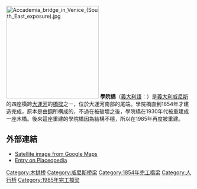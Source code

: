 [[File:Accademia_bridge_in_Venice_(South_East_exposure).jpg|250px]]
'''學院橋'''（[[義大利語|義大利語]]：'''{{lang|it|Ponte dell'Accademia}}'''）是[[義大利|義大利]][[威尼斯|威尼斯]]的四座橫跨[[大運河|大運河]]的[[橋樑|橋樑]]之一，位於大運河南部的尾端。學院橋直到1854年才建造完成，原本是由[[鋼|鋼]]所構成的，不過在被破壞之後，學院橋在1930年代被重建成一座木橋。後來這座重建的學院橋因為結構不穩，所以在1985年再度被重建。


== 外部連結 ==

*[http://maps.google.com/maps?q=venice,+italy&ll=45.431603,12.328527&spn=0.003004,0.010274&t=k&hl=en Satellite image from Google Maps]
*[http://www.placeopedia.com/?7809 Entry on Placeopedia]{{Wayback|url=http://www.placeopedia.com/?7809 |date=20071009185609 }}

{{coord|45|25|54|N|12|19|44|E|region:IT_type:landmark_source:dewiki|display=title}}

{{DEFAULTSORT:Accademia, Ponte dell}}
[[Category:木拱桥|Category:木拱桥]]
[[Category:威尼斯桥梁|Category:威尼斯桥梁]]
[[Category:1854年完工橋梁|Category:1854年完工橋梁]]
[[Category:人行桥|Category:人行桥]]
[[Category:1985年完工橋梁|Category:1985年完工橋梁]]